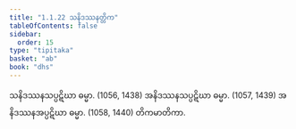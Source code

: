 ```yaml
---
title: "1.1.22 သနိဒဿနတ္တိက"
tableOfContents: false
sidebar:
  order: 15
type: "tipitaka"
basket: "ab"
book: "dhs"
---
```



<DynamicBreadcrumb />

<Division number="22" book="dhs">

<Paragraph number="65" book="dhs">
သနိဒဿနသပ္ပဋိဃာ ဓမ္မာ. (<Emphasis>1056, 1438</Emphasis>)
</Paragraph>

<Paragraph number="66" book="dhs">
အနိဒဿနသပ္ပဋိဃာ ဓမ္မာ. (<Emphasis>1057, 1439</Emphasis>)
</Paragraph>

<Paragraph number="67" book="dhs">
အနိဒဿနအပ္ပဋိဃာ ဓမ္မာ. (<Emphasis>1058, 1440</Emphasis>)

</Paragraph>
</Division>

<Paragraph number="68" type="center" book="dhs">
တိကမာတိကာ.
</Paragraph>